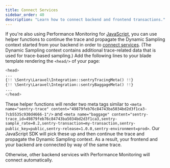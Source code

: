 ```yaml
---
title: Connect Services
sidebar_order: 40
description: "Learn how to connect backend and frontend transactions."
---
```


If you're also using Performance Monitoring for [JavaScript](/platforms/javascript/performance/), you can use helper functions to continue the trace and propagate the Dynamic Sampling context started from your backend in order to [connect services](/platforms/javascript/performance/connect-services/#navigation-and-other-xhr-requests). (The Dynamic Sampling context contains additional trace-related data that is used for trace-based sampling.)
Add the following lines to your blade template rendering the `<head/>` of your page:

```php {filename:app.blade.php}
<head>
...
{!! \Sentry\Laravel\Integration::sentryTracingMeta() !!}
{!! \Sentry\Laravel\Integration::sentryBaggageMeta() !!}
...
</head>
```

These helper functions will render two meta tags similar to `<meta name="sentry-trace" content="49879feb76c84743ba5034bd2d3f1ca3-7cb5535c930d4666-1"/>` and `<meta name="baggage" content="sentry-trace_id=49879feb76c84743ba5034bd2d3f1ca3,sentry-sample_rate=0.2,sentry-transaction=my-transaction,sentry-public_key=public,sentry-release=1.0.0,sentry-environment=prod>`. Our JavaScript SDK will pick these up and then continue the trace and propagate the Dynamic Sampling context. 
As a result, your frontend and your backend are connected by way of the same trace.

Otherwise, other backend services with Performance Monitoring will connect automatically.
